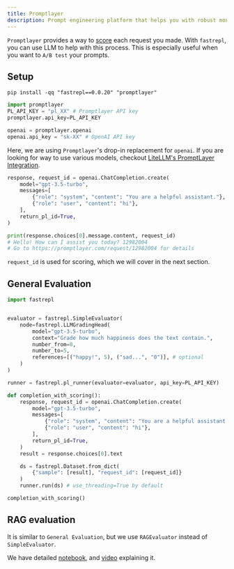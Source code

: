```yaml
---
title: Promptlayer
description: Prompt engineering platform that helps you with robust monitoring, prompt versioning, cost analysis, and evaluation.
---
```


`Promptlayer` provides a way to [score](https://docs.promptlayer.com/why-promptlayer/evaluation-and-ranking#scoring) each request you made.
With `fastrepl`, you can use LLM to help with this process. This is especially useful when you want to `A/B test` your prompts.

## Setup

```
pip install -qq "fastrepl==0.0.20" "promptlayer"
```

```python
import promptlayer
PL_API_KEY = "pl_XX" # Promptlayer API key
promptlayer.api_key=PL_API_KEY

openai = promptlayer.openai
openai.api_key = "sk-XX" # OpenAI API key
```

Here, we are using `Promptlayer`'s drop-in replacement for `openai`. If you are looking for way to use various models, checkout [LiteLLM's PromptLayer Integration](https://docs.litellm.ai/docs/observability/promptlayer_integration).

```python
response, request_id = openai.ChatCompletion.create(
    model="gpt-3.5-turbo",
    messages=[
        {"role": "system", "content": "You are a helpful assistant."},
        {"role": "user", "content": "hi"},
    ],
    return_pl_id=True,
)

print(response.choices[0].message.content, request_id)
# Hello! How can I assist you today? 12982004
# Go to https://promptlayer.com/request/12982004 for details
```

`request_id` is used for scoring, which we will cover in the next section.

## General Evaluation
```python
import fastrepl


evaluator = fastrepl.SimpleEvaluator(
    node=fastrepl.LLMGradingHead(
        model="gpt-3.5-turbo",
        context="Grade how much happiness does the text contain.",
        number_from=0,
        number_to=5,
        references=[("happy!", 5), ("sad...", "0")], # optional
    )
)

runner = fastrepl.pl_runner(evaluator=evaluator, api_key=PL_API_KEY)
```

```python
def completion_with_scoring():
    response, request_id = openai.ChatCompletion.create(
        model="gpt-3.5-turbo",
        messages=[
            {"role": "system", "content": "You are a helpful assistant."},
            {"role": "user", "content": "hi"},
        ],
        return_pl_id=True,
    )
    result = response.choices[0].text

    ds = fastrepl.Dataset.from_dict(
        {"sample": [result], "request_id": [request_id]}
    )
    runner.run(ds) # use_threading=True by default

completion_with_scoring()
```

## RAG evaluation

It is similar to `General Evaluation`, but we use `RAGEvaluator` instead of `SimpleEvaluator`.

We have detailed [notebook](https://colab.research.google.com/github/repllabs/fastrepl/blob/main/examples/promptlayer.ipynb), and [video](https://www.loom.com/share/9f095b5a31544cd69e54f99f1bf03409?sid=2d28913e-af2f-4a87-87eb-b7879774b622) explaining it.

